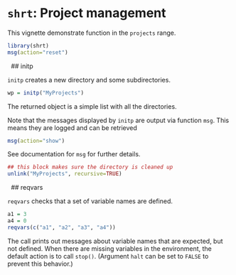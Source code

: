 # `shrt`: Project management

This vignette demonstrate function in the `projects` range.

```r
library(shrt)
msg(action="reset")
```


&nbsp;
## initp

`initp` creates a new directory and some subdirectories. 

```r
wp = initp("MyProjects")
```

The returned object is a simple list with all the directories.

Note that the messages displayed by `initp` are output via function `msg`. This means they are logged and can be retrieved

```r
msg(action="show")
```

See documentation for `msg` for further details. 

```r
## this block makes sure the directory is cleaned up
unlink("MyProjects", recursive=TRUE)
```



&nbsp;
## reqvars

`reqvars` checks that a set of variable names are defined.

```r
a1 = 3
a4 = 0
reqvars(c("a1", "a2", "a3", "a4"))
```

The call prints out messages about variable names that are expected, but not defined. When there are missing variables in the environment, the default action is to call `stop()`. (Argument `halt` can be set to `FALSE` to prevent this behavior.)



